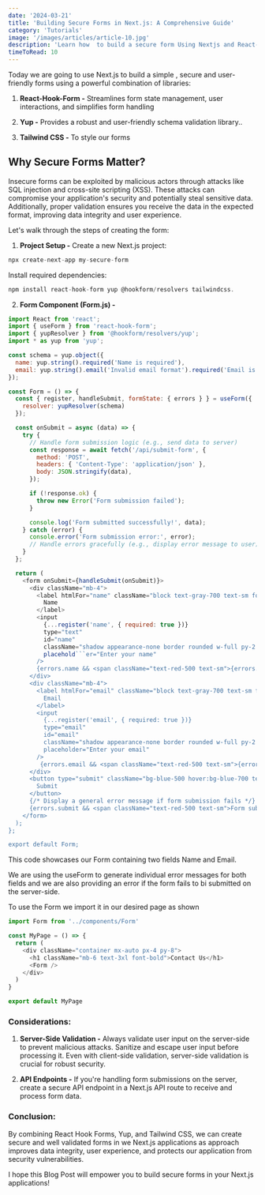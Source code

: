 ```yaml
---
date: '2024-03-21'
title: 'Building Secure Forms in Next.js: A Comprehensive Guide'
category: 'Tutorials'
image: '/images/articles/article-10.jpg'
description: 'Learn how  to build a secure form Using Nextjs and React-hook-form and yup.'
timeToRead: 10
---
```


Today we are going to use Next.js to build a simple , secure and user-friendly forms using a powerful combination of libraries:

1. **React-Hook-Form -** Streamlines form state management, user interactions, and simplifies form handling

2. **Yup -** Provides a robust and user-friendly schema validation library..

3. **Tailwind CSS -** To style our forms

## Why Secure Forms Matter?

Insecure forms can be exploited by malicious actors through attacks like SQL injection and cross-site scripting (XSS). These attacks can compromise your application's security and potentially steal sensitive data. Additionally, proper validation ensures you receive the data in the expected format, improving data integrity and user experience.

Let's walk through the steps of creating the form:

1. **Project Setup -** Create a new Next.js project:

```js
npx create-next-app my-secure-form

```

Install required dependencies:

```js
npm install react-hook-form yup @hookform/resolvers tailwindcss.

```

2. **Form Component (Form.js) -**

````js
import React from 'react';
import { useForm } from 'react-hook-form';
import { yupResolver } from '@hookform/resolvers/yup';
import * as yup from 'yup';

const schema = yup.object({
  name: yup.string().required('Name is required'),
  email: yup.string().email('Invalid email format').required('Email is required'),
});

const Form = () => {
  const { register, handleSubmit, formState: { errors } } = useForm({
    resolver: yupResolver(schema)
  });

  const onSubmit = async (data) => {
    try {
      // Handle form submission logic (e.g., send data to server)
      const response = await fetch('/api/submit-form', {
        method: 'POST',
        headers: { 'Content-Type': 'application/json' },
        body: JSON.stringify(data),
      });

      if (!response.ok) {
        throw new Error('Form submission failed');
      }

      console.log('Form submitted successfully!', data);
    } catch (error) {
      console.error('Form submission error:', error);
      // Handle errors gracefully (e.g., display error message to user)
    }
  };

  return (
    <form onSubmit={handleSubmit(onSubmit)}>
      <div className="mb-4">
        <label htmlFor="name" className="block text-gray-700 text-sm font-bold mb-2">
          Name
        </label>
        <input
          {...register('name', { required: true })}
          type="text"
          id="name"
          className="shadow appearance-none border rounded w-full py-2 px-3 text-gray-700 leading-tight focus:outline-none focus:shadow-outline"
          placehold```er="Enter your name"
        />
        {errors.name && <span className="text-red-500 text-sm">{errors.name.message}</span>}
      </div>
      <div className="mb-4">
        <label htmlFor="email" className="block text-gray-700 text-sm font-bold mb-2">
          Email
        </label>
        <input
          {...register('email', { required: true })}
          type="email"
          id="email"
          className="shadow appearance-none border rounded w-full py-2 px-3 text-gray-700 leading-tight focus:outline-none focus:shadow-outline"
          placeholder="Enter your email"
        />
         {errors.email && <span className="text-red-500 text-sm">{errors.email.message}</span>}
      </div>
      <button type="submit" className="bg-blue-500 hover:bg-blue-700 text-white font-bold py-2 px-4 rounded focus:outline-none focus:shadow-outline">
        Submit
      </button>
      {/* Display a general error message if form submission fails */}
      {errors.submit && <span className="text-red-500 text-sm">Form submission failed. Please try again.</span>}
    </form>
  );
};

export default Form;
````

This code showcases our Form containing two fields Name and Email.

We are using the useForm to generate individual error messages for both fields and we are also providing an error if the form fails to bi submitted on the server-side.

To use the Form we import it in our desired page as shown

```js
import Form from '../components/Form'

const MyPage = () => {
  return (
    <div className="container mx-auto px-4 py-8">
      <h1 className="mb-6 text-3xl font-bold">Contact Us</h1>
      <Form />
    </div>
  )
}

export default MyPage
```

### Considerations:

1. **Server-Side Validation -** Always validate user input on the server-side to prevent malicious attacks. Sanitize and escape user input before processing it. Even with client-side validation, server-side validation is crucial for robust security.

2. **API Endpoints -** If you're handling form submissions on the server, create a secure API endpoint in a Next.js API route to receive and process form data.

### Conclusion:

By combining React Hook Forms, Yup, and Tailwind CSS, we can create secure and well validated forms in we Next.js applications as approach improves data integrity, user experience, and protects our application from security vulnerabilities.

I hope this Blog Post will empower you to build secure forms in your Next.js applications!
